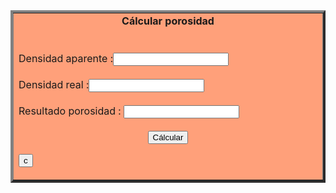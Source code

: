 
<html>
 <center><table border="4" ></center>
 <tr>
  <td width="15%" bgcolor="lightsalmon">
   <body>
     <center><b>Cálcular porosidad</b></CENTER><br><br>
   </body>

  <body>
    <form name="MyForm">
      Densidad aparente :<input type="text" name="numero1" size="20"><br><br>
      Densidad real :<input type="text" name="numero2" size="20"><br><br>
      Resultado porosidad :        <input type="text" name="resultado" size="20"><br><br>
     <center><input type="button" value="Cálcular" onclick="porosidad()"></center><input type="reset" value="c">
         

  </form>

  <script>
     function porosidad() {
     var n1 = parseFloat(document.MyForm.numero1.value);
     var n2 = parseFloat(document.MyForm.numero2.value);
     document.MyForm.resultado.value=100-((n1/n2)*100);
     }
    </script>
  </body>
 </td>
 </tr>
</table>



</html>
